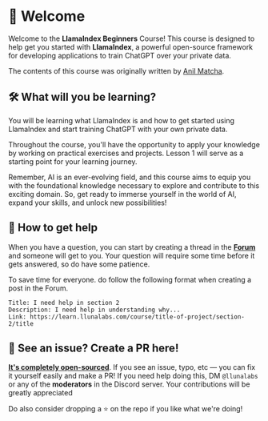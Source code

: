 # 👋 Welcome

Welcome to the **LlamaIndex Beginners** Course! This course is designed to help get you started with **LlamaIndex**, a powerful open-source framework for developing applications to train ChatGPT over your private data.

The contents of this course was originally written by [Anil Matcha](https://twitter.com/matchaman11).

## 🛠 What will you be learning?

You will be learning what LlamaIndex is and how to get started using LlamaIndex and start training ChatGPT with your own private data.

Throughout the course, you'll have the opportunity to apply your knowledge by working on practical exercises and projects. Lesson 1 will serve as a starting point for your learning journey.

Remember, AI is an ever-evolving field, and this course aims to equip you with the foundational knowledge necessary to explore and contribute to this exciting domain. So, get ready to immerse yourself in the world of AI, expand your skills, and unlock new possibilities!

## 🤚 How to get help

When you have a question, you can start by creating a thread in the [**Forum**](https://discord.gg/qm3URvRzZB) and someone will get to you. Your question will require some time before it gets answered, so do have some patience.

To save time for everyone. do follow the following format when creating a post in the Forum.

```
Title: I need help in section 2
Description: I need help in understanding why...
Link: https://learn.llunalabs.com/course/title-of-project/section-2/title
```

## 🤘 See an issue? Create a PR here!

**[It's completely open-sourced](https://github.com/llunalabs/learn)**. If you see an issue, typo, etc — you can fix it yourself easily and make a PR! If you need help doing this, DM `@llunalabs` or any of the **moderators** in the Discord server. Your contributions will be greatly appreciated

Do also consider dropping a ⭐ on the repo if you like what we're doing!
